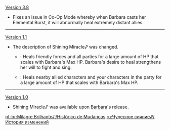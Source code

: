 {{Change History/Header}}
[[Version 3.8]]
* Fixes an issue in Co-Op Mode whereby when Barbara casts her Elemental Burst, it will abnormally heal extremely distant allies.
----
[[Version 1.1]]
* The description of Shining Miracle♪ was changed.
** {{Color|Old description}}: Heals friendly forces and all parties for a large amount of HP that scales with Barbara's Max HP. Barbara's desire to heal strengthens her will to fight and sing.
** {{Color|New description}}: Heals nearby allied characters and your characters in the party for a large amount of HP that scales with Barbara's Max HP.
----
[[Version 1.0]]
*Shining Miracle♪ was available upon [[Barbara]]'s release.
<noinclude>


[[pt-br:Milagre Brilhante♪/Histórico de Mudanças]]
[[ru:Чудесное сияние♪/История изменений]]
</noinclude>